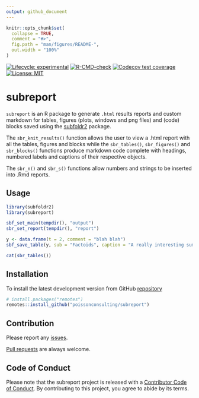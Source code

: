 ```yaml
---
output: github_document
---
```


<!-- README.md is generated from README.Rmd. Please edit that file -->

```r
knitr::opts_chunk$set(
  collapse = TRUE,
  comment = "#>",
  fig.path = "man/figures/README-",
  out.width = "100%"
)
```

<!-- badges: start -->
[![Lifecycle: experimental](https://img.shields.io/badge/lifecycle-experimental-orange.svg)](https://lifecycle.r-lib.org/articles/stages.html#experimental)
[![R-CMD-check](https://github.com/poissonconsulting/subreport/workflows/R-CMD-check/badge.svg)](https://github.com/poissonconsulting/subreport/actions)
[![Codecov test coverage](https://codecov.io/gh/poissonconsulting/subreport/branch/master/graph/badge.svg)](https://codecov.io/gh/poissonconsulting/subreport?branch=master)
[![License: MIT](https://img.shields.io/badge/License-MIT-green.svg)](https://opensource.org/licenses/MIT)
<!-- badges: end -->

# subreport

`subreport` is an R package to generate `.html` results reports and custom markdown for tables, figures (plots, windows and png files) and (code) blocks saved using the [subfoldr2](https://github.com/poissonconsulting/subreport) package.

The `sbr_knit_results()` function allows the user to view a .html report with all the tables, figures and blocks while the `sbr_tables()`, `sbr_figures()` and `sbr_blocks()` functions produce markdown code complete with headings, numbered labels and captions of their respective objects.

The `sbr_n()` and `sbr_s()` functions allow numbers and strings to be inserted into .Rmd reports.

## Usage

```r
library(subfoldr2)
library(subreport)

sbf_set_main(tempdir(), "output")
sbr_set_report(tempdir(), "report")

y <- data.frame(t = 2, comment = "blah blah")
sbf_save_table(y, sub = "Factoids", caption = "A really interesting summary")

cat(sbr_tables())
```

## Installation

To install the latest development version from GitHub [repository](https://github.com/poissonconsulting/subreport)
``` r
# install.packages("remotes")
remotes::install_github("poissonconsulting/subreport")
```

## Contribution

Please report any [issues](https://github.com/poissonconsulting/subreport/issues).

[Pull requests](https://github.com/poissonconsulting/subreport/pulls) are always welcome.

## Code of Conduct

Please note that the subreport project is released with a [Contributor Code of Conduct](https://contributor-covenant.org/version/2/0/CODE_OF_CONDUCT.html). By contributing to this project, you agree to abide by its terms.
